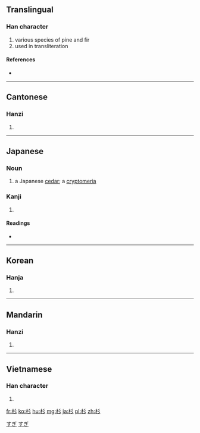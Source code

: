 ==Translingual==

===Han character===
{{Han char|rn=75|rad=木|as=03|sn=7|four=4292<sub>2</sub>|canj=木竹竹竹 (DHHH)|ids=⿰[[木]][[彡]]}}

# various species of pine and fir
# used in transliteration

====References====
* {{Han ref|kx=0511.040|dkj=14452|dj=0895.030|hdz=21161.020|uh=6749|ud=26441|bh=A7FC|bd=43004}}

----

==Cantonese==

===Hanzi===
{{yue-hanzi|jyut=|y=chaam3, saam1}}

# {{defn|lang=yue|sort=木03}}

----

==Japanese==

===Noun===
{{ja-noun|k|hira=すぎ|rom=sugi|hidx=すぎ}}

# a Japanese [[cedar]]; a [[cryptomeria]]

===Kanji===
{{ja-kanji|grade=c|rs=木03}}

# {{defn|lang=ja|sort=木03}}

====Readings====
* {{ja-readings|on=[[さん]] (san)|kun=[[すぎ]] (sugi)}}

[[Category:1000 Japanese basic words|すぎ]]
[[Category:ja:Trees|すぎ]]

----

==Korean==

===Hanja===
{{ko-hanja|hangeul=삼|eumhun=|rv=sam|mr=sam|y=sam}}

# {{defn|lang=ko|sort=木03}}

----

==Mandarin==

===Hanzi===
{{cmn-hanzi|pin=[[shā]] ([[sha1]]), [[shān]] ([[shan1]])|wg=sha<sup>1</sup>, shan<sup>1</sup>}}

# {{defn|lang=cmn|sort=木03}}

----

==Vietnamese==

===Han character===
{{vi-hantu|[[sam]]|rs=木03}}

# {{defn|lang=vi|sort=木03}}

[[fr:杉]]
[[ko:杉]]
[[hu:杉]]
[[mg:杉]]
[[ja:杉]]
[[pl:杉]]
[[zh:杉]]